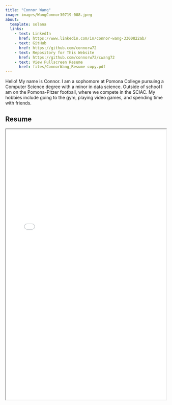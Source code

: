 ```yaml
---
title: "Connor Wang"
image: images/WangConnor30719-008.jpeg
about:
  template: solana
  links:
    - text: LinkedIn
      href: https://www.linkedin.com/in/connor-wang-3300822ab/
    - text: GitHub
      href: https://github.com/connorw72
    - text: Repository for This Website
      href: https://github.com/connorw72/cwang72
    - text: View Fullscreen Resume
      href: files/ConnorWang_Resume copy.pdf
---
```


Hello! My name is Connor. I am a sophomore at Pomona College pursuing a Computer Science degree with a minor in data science. Outside of school I am on the Pomona-Pitzer football, where we compete in the SCIAC. My hobbies include going to the gym, playing video games, and spending time with friends.

## Resume

<iframe src="files/ConnorWang_Resume copy.pdf" width="100%" height=850px></iframe>
